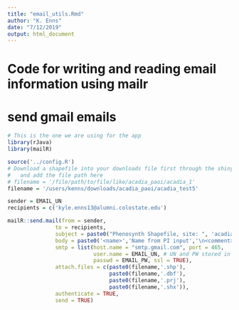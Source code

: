 ```yaml
---
title: "email_utils.Rmd"
author: "K. Enns"
date: "7/12/2019"
output: html_document
---
```


# Code for writing and reading email information using mailr

# send gmail emails
```r
# This is the one we are using for the app
library(rJava)
library(mailR)

source('../config.R')
# Download a shapefile into your downloads file first through the shiny app
#   and add the file path here
# filename = '/file/path/to/file/like/acadia_paoi/acadia_1'
filename = '/users/kenns/downloads/acadia_paoi/acadia_test5'

sender = EMAIL_UN
recipients = c('kyle.enns13@alumni.colostate.edu')

mailR::send.mail(from = sender,
               to = recipients,
               subject = paste0("Phenosynth Shapefile, site: ", 'acadia'),
               body = paste0('<name>','Name from PI input','\n<comment>', 'Any notes written in text input for comments', '\n', 'Message'),
               smtp = list(host.name = "smtp.gmail.com", port = 465,
                           user.name = EMAIL_UN, # UN and PW stored in the config.R file
                           passwd = EMAIL_PW, ssl = TRUE),
               attach.files = c(paste0(filename,'.shp'),
                                paste0(filename,'.dbf'),
                                paste0(filename,'.prj'),
                                paste0(filename,'.shx')),
               authenticate = TRUE,
               send = TRUE)

```